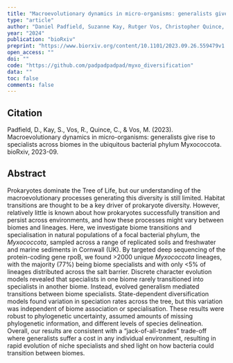 ```yaml
---
title: "Macroevolutionary dynamics in micro-organisms: generalists give rise to specialists across biomes in the ubiquitous bacterial phylum Myxococcota"
type: "article"
author: "Daniel Padfield, Suzanne Kay, Rutger Vos, Christopher Quince, Michiel Vos"
year: "2024"
publication: "bioRxiv"
preprint: "https://www.biorxiv.org/content/10.1101/2023.09.26.559479v1.abstract"
open_access: ""
doi: ""
code: "https://github.com/padpadpadpad/myxo_diversification"
data: ""
toc: false
comments: false
---
```


## Citation

Padfield, D., Kay, S., Vos, R., Quince, C., & Vos, M. (2023). Macroevolutionary dynamics in micro-organisms: generalists give rise to specialists across biomes in the ubiquitous bacterial phylum Myxococcota. bioRxiv, 2023-09.

## Abstract

Prokaryotes dominate the Tree of Life, but our understanding of the macroevolutionary processes generating this diversity is still limited. Habitat transitions are thought to be a key driver of prokaryote diversity. However, relatively little is known about how prokaryotes successfully transition and persist across environments, and how these processes might vary between biomes and lineages. Here, we investigate biome transitions and specialisation in natural populations of a focal bacterial phylum, the *Myxococcota*, sampled across a range of replicated soils and freshwater and marine sediments in Cornwall (UK). By targeted deep sequencing of the protein-coding gene rpoB, we found >2000 unique *Myxococcota* lineages, with the majority (77%) being biome specialists and with only <5% of lineages distributed across the salt barrier. Discrete character evolution models revealed that specialists in one biome rarely transitioned into specialists in another biome. Instead, evolved generalism mediated transitions between biome specialists. State-dependent diversification models found variation in speciation rates across the tree, but this variation was independent of biome association or specialisation. These results were robust to phylogenetic uncertainty, assumed amounts of missing phylogenetic information, and different levels of species delineation. Overall, our results are consistent with a “jack-of-all-trades” trade-off where generalists suffer a cost in any individual environment, resulting in rapid evolution of niche specialists and shed light on how bacteria could transition between biomes. 


